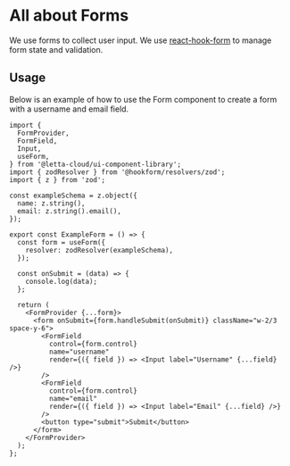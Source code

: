 
<Meta title="Concepts/Forms" />

# All about Forms

We use forms to collect user input. We use [react-hook-form](https://react-hook-form.com/) to manage form state and validation.

## Usage

Below is an example of how to use the Form component to create a form with a username and email field.

```tsx
import {
  FormProvider,
  FormField,
  Input,
  useForm,
} from '@letta-cloud/ui-component-library';
import { zodResolver } from '@hookform/resolvers/zod';
import { z } from 'zod';

const exampleSchema = z.object({
  name: z.string(),
  email: z.string().email(),
});

export const ExampleForm = () => {
  const form = useForm({
    resolver: zodResolver(exampleSchema),
  });

  const onSubmit = (data) => {
    console.log(data);
  };

  return (
    <FormProvider {...form}>
      <form onSubmit={form.handleSubmit(onSubmit)} className="w-2/3 space-y-6">
        <FormField
          control={form.control}
          name="username"
          render={({ field }) => <Input label="Username" {...field} />}
        />
        <FormField
          control={form.control}
          name="email"
          render={({ field }) => <Input label="Email" {...field} />}
        />
        <button type="submit">Submit</button>
      </form>
    </FormProvider>
  );
};
```
